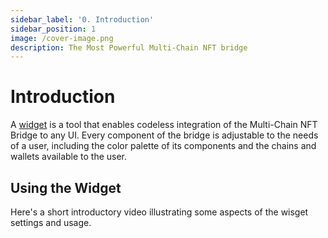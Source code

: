 ```yaml
---
sidebar_label: '0. Introduction'
sidebar_position: 1
image: /cover-image.png
description: The Most Powerful Multi-Chain NFT bridge
---
```



# Introduction

A [widget](https://widget.xp.network/?widget=true&wsettings=true#) is a tool that enables codeless integration of the Multi-Chain NFT Bridge to any UI. Every component of the bridge is adjustable to the needs of a user, including the color palette of its components and the chains and wallets available to the user.

## Using the Widget

Here's a short introductory video illustrating some aspects of the wisget settings and usage.

<ReactPlayer className="introduction-player" controls url='https://www.youtube.com/watch?v=H9cIt5BSSxc' />



